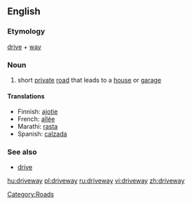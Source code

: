 ==English==

===Etymology===
[[drive]] + [[way]]

===Noun===
{{wikipedia}}
{{en-noun}}
#{{US}} short [[private]] [[road]] that leads to a [[house]] or [[garage]]

====Translations====
{{top}}
*Finnish: [[ajotie]]
*French:  [[allée]]
*Marathi: [[rasta]]
*Spanish: [[calzada]]
{{bottom}}

===See also===
*[[drive]] {{UK}}

[[Category:Roads]]

[[hu:driveway]]
[[pl:driveway]]
[[ru:driveway]]
[[vi:driveway]]
[[zh:driveway]]